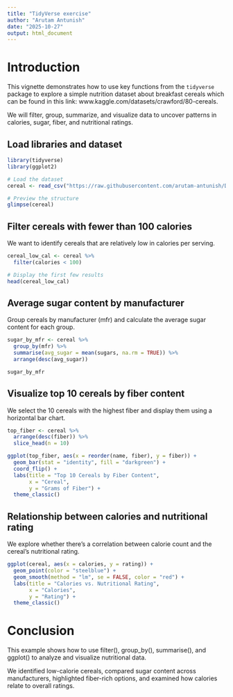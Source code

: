---
title: "TidyVerse exercise"
author: "Arutam Antunish"
date: "2025-10-27"
output: html_document
---

# Introduction

This vignette demonstrates how to use key functions from the `tidyverse` package to explore a simple nutrition dataset about breakfast cereals which can be found in this link: www.kaggle.com/datasets/crawford/80-cereals. 

We will filter, group, summarize, and visualize data to uncover patterns in calories, sugar, fiber, and nutritional ratings.


## Load libraries and dataset

```{r}

library(tidyverse)
library(ggplot2)

# Load the dataset
cereal <- read_csv("https://raw.githubusercontent.com/arutam-antunish/DATA607/refs/heads/main/cereal.csv")

# Preview the structure
glimpse(cereal)

```

## Filter cereals with fewer than 100 calories

We want to identify cereals that are relatively low in calories per serving.

```{r}
cereal_low_cal <- cereal %>% 
  filter(calories < 100)

# Display the first few results
head(cereal_low_cal)

```

## Average sugar content by manufacturer

Group cereals by manufacturer (mfr) and calculate the average sugar content for each group.

```{r}
sugar_by_mfr <- cereal %>%
  group_by(mfr) %>%
  summarise(avg_sugar = mean(sugars, na.rm = TRUE)) %>%
  arrange(desc(avg_sugar))

sugar_by_mfr

```

## Visualize top 10 cereals by fiber content

We select the 10 cereals with the highest fiber and display them using a horizontal bar chart.

```{r}
top_fiber <- cereal %>%
  arrange(desc(fiber)) %>%
  slice_head(n = 10)

ggplot(top_fiber, aes(x = reorder(name, fiber), y = fiber)) +
  geom_bar(stat = "identity", fill = "darkgreen") +
  coord_flip() +
  labs(title = "Top 10 Cereals by Fiber Content",
       x = "Cereal",
       y = "Grams of Fiber") +
  theme_classic()

```


## Relationship between calories and nutritional rating

We explore whether there's a correlation between calorie count and the cereal's nutritional rating.

```{r}
ggplot(cereal, aes(x = calories, y = rating)) +
  geom_point(color = "steelblue") +
  geom_smooth(method = "lm", se = FALSE, color = "red") +
  labs(title = "Calories vs. Nutritional Rating",
       x = "Calories",
       y = "Rating") +
  theme_classic()
```

# Conclusion
This example shows how to use filter(), group_by(), summarise(), and ggplot() to analyze and visualize nutritional data.

We identified low-calorie cereals, compared sugar content across manufacturers, highlighted fiber-rich options, and examined how calories relate to overall ratings.

